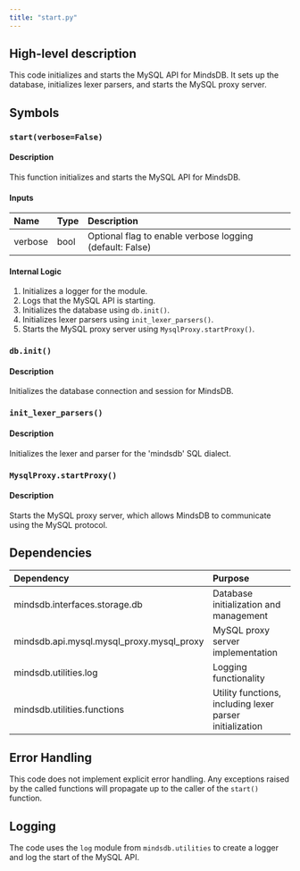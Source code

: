 ```yaml
---
title: "start.py"
---
```


## High-level description
This code initializes and starts the MySQL API for MindsDB. It sets up the database, initializes lexer parsers, and starts the MySQL proxy server.

## Symbols

### `start(verbose=False)`
#### Description
This function initializes and starts the MySQL API for MindsDB.

#### Inputs
| Name | Type | Description |
|:-----|:-----|:------------|
| verbose | bool | Optional flag to enable verbose logging (default: False) |

#### Internal Logic
1. Initializes a logger for the module.
2. Logs that the MySQL API is starting.
3. Initializes the database using `db.init()`.
4. Initializes lexer parsers using `init_lexer_parsers()`.
5. Starts the MySQL proxy server using `MysqlProxy.startProxy()`.

### `db.init()`
#### Description
Initializes the database connection and session for MindsDB.

### `init_lexer_parsers()`
#### Description
Initializes the lexer and parser for the 'mindsdb' SQL dialect.

### `MysqlProxy.startProxy()`
#### Description
Starts the MySQL proxy server, which allows MindsDB to communicate using the MySQL protocol.

## Dependencies
| Dependency | Purpose |
|:-----------|:--------|
| mindsdb.interfaces.storage.db | Database initialization and management |
| mindsdb.api.mysql.mysql_proxy.mysql_proxy | MySQL proxy server implementation |
| mindsdb.utilities.log | Logging functionality |
| mindsdb.utilities.functions | Utility functions, including lexer parser initialization |

## Error Handling
This code does not implement explicit error handling. Any exceptions raised by the called functions will propagate up to the caller of the `start()` function.

## Logging
The code uses the `log` module from `mindsdb.utilities` to create a logger and log the start of the MySQL API.